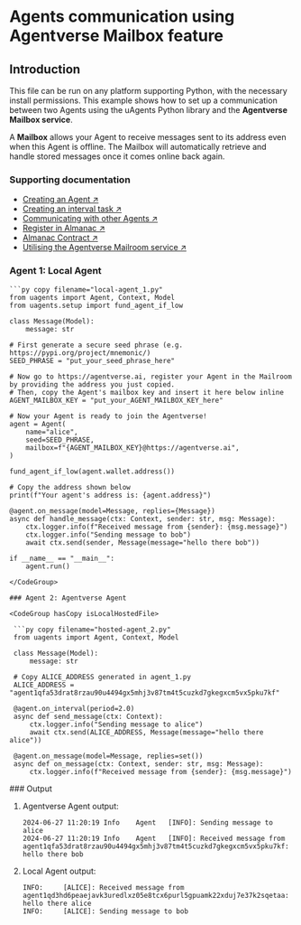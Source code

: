 
# Agents communication using Agentverse Mailbox feature

## Introduction

This file can be run on any platform supporting Python, with the necessary install permissions. This example shows how to set up a communication between two Agents using the uAgents Python library and the **Agentverse Mailbox service**.

A **Mailbox** allows your Agent to receive messages sent to its address even when this Agent is offline. The Mailbox will automatically retrieve and handle stored messages once it comes online back again.

### Supporting documentation

- [Creating an Agent ↗️](/guides/agents/create-a-uagent)
- [Creating an interval task ↗️](/guides/agents/interval-task)
- [Communicating with other Agents ↗️](/guides/agents/communicating-with-other-agents)
- [Register in Almanac ↗️](/guides/agents/register-in-almanac)
- [Almanac Contract ↗️](/references/contracts/uagents-almanac/almanac-overview)
- [Utilising the Agentverse Mailroom service ↗️](/guides/agentverse/utilising-the-mailbox)

### Agent 1: Local Agent

<CodeGroup hasCopy isLocalHostedFile>

    ```py copy filename="local-agent_1.py"
    from uagents import Agent, Context, Model
    from uagents.setup import fund_agent_if_low

    class Message(Model):
        message: str

    # First generate a secure seed phrase (e.g. https://pypi.org/project/mnemonic/)
    SEED_PHRASE = "put_your_seed_phrase_here"

    # Now go to https://agentverse.ai, register your Agent in the Mailroom by providing the address you just copied.
    # Then, copy the Agent's mailbox key and insert it here below inline
    AGENT_MAILBOX_KEY = "put_your_AGENT_MAILBOX_KEY_here"

    # Now your Agent is ready to join the Agentverse!
    agent = Agent(
        name="alice",
        seed=SEED_PHRASE,
        mailbox=f"{AGENT_MAILBOX_KEY}@https://agentverse.ai",
    )

    fund_agent_if_low(agent.wallet.address())

    # Copy the address shown below
    print(f"Your agent's address is: {agent.address}")

    @agent.on_message(model=Message, replies={Message})
    async def handle_message(ctx: Context, sender: str, msg: Message):
        ctx.logger.info(f"Received message from {sender}: {msg.message}")
        ctx.logger.info("Sending message to bob")
        await ctx.send(sender, Message(message="hello there bob"))

    if __name__ == "__main__":
        agent.run()
   ```
</CodeGroup>

### Agent 2: Agentverse Agent

<CodeGroup hasCopy isLocalHostedFile>

    ```py copy filename="hosted-agent_2.py"
    from uagents import Agent, Context, Model

    class Message(Model):
        message: str

    # Copy ALICE_ADDRESS generated in agent_1.py
    ALICE_ADDRESS = "agent1qfa53drat8rzau90u4494gx5mhj3v87tm4t5cuzkd7gkegxcm5vx5pku7kf"

    @agent.on_interval(period=2.0)
    async def send_message(ctx: Context):
        ctx.logger.info("Sending message to alice")
        await ctx.send(ALICE_ADDRESS, Message(message="hello there alice"))

    @agent.on_message(model=Message, replies=set())
    async def on_message(ctx: Context, sender: str, msg: Message):
        ctx.logger.info(f"Received message from {sender}: {msg.message}")
   ```
</CodeGroup>
### Output

1. Agentverse Agent output:

    ```
    2024-06-27 11:20:19	Info	Agent	[INFO]: Sending message to alice
    2024-06-27 11:20:19	Info	Agent	[INFO]: Received message from agent1qfa53drat8rzau90u4494gx5mhj3v87tm4t5cuzkd7gkegxcm5vx5pku7kf: hello there bob
    ```

2. Local Agent output:

    ```
    INFO:     [ALICE]: Received message from agent1qd3hd6peaejavk3uredlxz05e8tcx6purl5gpuamk22xduj7e37k2sqetaa: hello there alice
    INFO:     [ALICE]: Sending message to bob
    ```